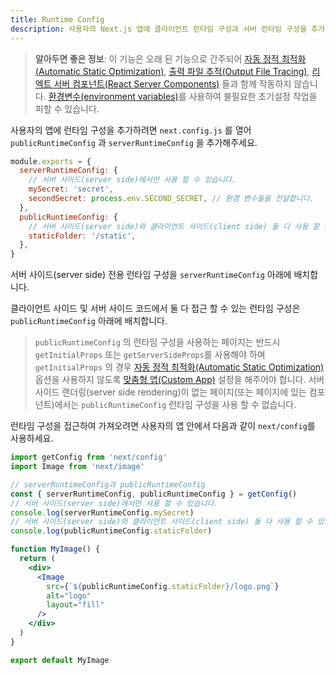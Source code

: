 ```yaml
---
title: Runtime Config
description: 사용자의 Next.js 앱에 클라이언트 런타임 구성과 서버 런타임 구성을 추가하세요.
---
```


> **알아두면 좋은 정보**: 이 기능은 오래 된 기능으로 간주되어 [자동 정적 최적화(Automatic Static Optimization)]((/docs/pages/building-your-application/rendering/automatic-static-optimization)), [출력 파일 추적(Output File Tracing)](/docs/pages/api-reference/next-config-js/output#automatically-copying-traced-files), [리엑트 서버 컴포넌트(React Server Components)]((/docs/getting-started/react-essentials#server-components)) 들과 함께 작동하지 않습니다. [환경변수(environment variables)](/docs/pages/building-your-application/configuring/environment-variables)를 사용하여 불필요한 초기설정 작업을 피할 수 있습니다.


사용자의 앱에 런타임 구성을 추가하려면 `next.config.js` 를 열어 
`publicRuntimeConfig` 과 `serverRuntimeConfig` 을 추가해주세요.




```js filename="next.config.js"
module.exports = {
  serverRuntimeConfig: {
    // 서버 사이드(server side)에서만 사용 할 수 있습니다.
    mySecret: 'secret',
    secondSecret: process.env.SECOND_SECRET, // 환경 변수들을 전달합니다.
  },
  publicRuntimeConfig: {
    // 서버 사이드(server side)와 클라이언트 사이드(client side) 둘 다 사용 할 수 있습니다.
    staticFolder: '/static',
  },
}
```

서버 사이드(server side) 전용 런타임 구성을 `serverRuntimeConfig` 아래에 배치합니다.

클라이언트 사이드 및 서버 사이드 코드에서 둘 다 접근 할 수 있는 런타임 구성은 `publicRuntimeConfig` 아래에 배치합니다.


> `publicRuntimeConfig` 의 런타임 구성을 사용하는 페이지는 반드시 `getInitialProps` 또는 `getServerSideProps`를 사용해야 하며 `getInitialProps` 의 경우 [자동 정적 최적화(Automatic Static Optimization)]((/docs/pages/building-your-application/rendering/automatic-static-optimization)) 옵션을 사용하지 않도록 [맞춤형 앱(Custom App)](/docs/pages/building-your-application/routing/custom-app) 설정을 해주어야 합니다. 서버 사이드 랜더링(server side rendering)이 없는 페이지(또는 페이지에 있는 컴포넌트)에서는 `publicRuntimeConfig` 런타임 구성을 사용 할 수 없습니다.



런타임 구성을 접근하여 가져오려면 사용자의 앱 안에서 다음과 같이 `next/config`를 사용하세요.


```jsx
import getConfig from 'next/config'
import Image from 'next/image'

// serverRuntimeConfig과 publicRuntimeConfig
const { serverRuntimeConfig, publicRuntimeConfig } = getConfig()
// 서버 사이드(server side)에서만 사용 할 수 있습니다.
console.log(serverRuntimeConfig.mySecret)
// 서버 사이드(server side)와 클라이언트 사이드(client side) 둘 다 사용 할 수 있습니다.
console.log(publicRuntimeConfig.staticFolder)

function MyImage() {
  return (
    <div>
      <Image
        src={`${publicRuntimeConfig.staticFolder}/logo.png`}
        alt="logo"
        layout="fill"
      />
    </div>
  )
}

export default MyImage
```
